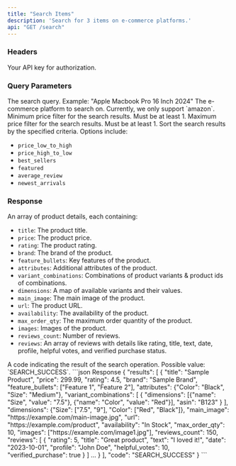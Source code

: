 ```yaml
---
title: "Search Items"
description: 'Search for 3 items on e-commerce platforms.'
api: "GET /search"
---
```


### Headers

<ParamField header="authorization" type="string" required>
  Your API key for authorization.
</ParamField>

### Query Parameters

<ParamField query="q" type="string" required>
  The search query. Example: "Apple Macbook Pro 16 Inch 2024"
</ParamField>

<ParamField query="platform" type="string" required>
  The e-commerce platform to search on. Currently, we only support `amazon`.
</ParamField>

<ParamField query="price_min" type="integer">
  Minimum price filter for the search results. Must be at least 1.
</ParamField>

<ParamField query="price_max" type="integer">
  Maximum price filter for the search results. Must be at least 1.
</ParamField>

<ParamField query="sort_by" type="string">
  Sort the search results by the specified criteria. Options include:
  
  * `price_low_to_high`
  * `price_high_to_low`
  * `best_sellers`
  * `featured`
  * `average_review`
  * `newest_arrivals`
</ParamField>

### Response

<ResponseField name="results" type="array">
  An array of product details, each containing:

  * `title`: The product title.
  * `price`: The product price.
  * `rating`: The product rating.
  * `brand`: The brand of the product.
  * `feature_bullets`: Key features of the product.
  * `attributes`: Additional attributes of the product.
  * `variant_combinations`: Combinations of product variants & product ids of combinations.
  * `dimensions`: A map of available variants and their values.
  * `main_image`: The main image of the product.
  * `url`: The product URL.
  * `availability`: The availability of the product.
  * `max_order_qty`: The maximum order quantity of the product.
  * `images`: Images of the product.
  * `reviews_count`: Number of reviews.
  * `reviews`: An array of reviews with details like rating, title, text, date, profile, helpful votes, and verified purchase status.
</ResponseField>

<ResponseField name="code" type="string">
  A code indicating the result of the search operation. Possible value: `SEARCH_SUCCESS`.
</ResponseField>

<ResponseExample>
  ```json Response
  {
    "results": [
      {
        "title": "Sample Product",
        "price": 299.99,
        "rating": 4.5,
        "brand": "Sample Brand",
        "feature_bullets": ["Feature 1", "Feature 2"],
        "attributes": {"Color": "Black", "Size": "Medium"},
        "variant_combinations": [
          {
            "dimensions": [{"name": "Size", "value": "7.5"}, {"name": "Color", "value": "Red"}],
            "asin": "B123"
          }
        ],
        "dimensions": {"Size": ["7.5", "9"], "Color": ["Red", "Black"]},
        "main_image": "https://example.com/main-image.jpg",
        "url": "https://example.com/product",
        "availability": "In Stock",
        "max_order_qty": 10,
        "images": ["https://example.com/image1.jpg"],
        "reviews_count": 150,
        "reviews": [
          {
            "rating": 5,
            "title": "Great product",
            "text": "I loved it!",
            "date": "2023-10-01",
            "profile": "John Doe",
            "helpful_votes": 10,
            "verified_purchase": true
          }
        ]
        ...
      }
    ],
    "code": "SEARCH_SUCCESS"
  }
  ```
</ResponseExample>